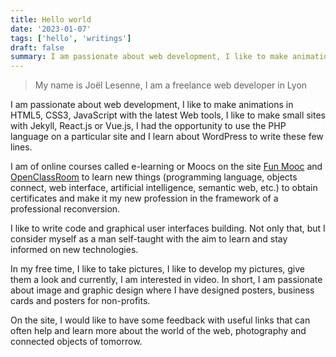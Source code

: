 ```yaml
---
title: Hello world
date: '2023-01-07'
tags: ['hello', 'writings']
draft: false
summary: I am passionate about web development, I like to make animations in HTML5, CSS3, JavaScript with the latest Web tools...
---
```


> My name is Joël Lesenne, I am a freelance web developer in Lyon

I am passionate about web development, I like to make animations in HTML5, CSS3, JavaScript with the latest Web tools, I like to make small sites with Jekyll, React.js or Vue.js, I had the opportunity to use the PHP language on a particular site and I learn about WordPress to write these few lines.

I am of online courses called e-learning or Moocs on the site [Fun Mooc](https://www.fun-mooc.fr/) and [OpenClassRoom](https://openclassrooms.com/)  to learn new things (programming language, objects connect, web interface, artificial intelligence, semantic web, etc.) to obtain certificates and make it my new profession in the framework of a professional reconversion.

I like to write code and graphical user interfaces building. Not only that, but I consider myself as a man self-taught with the aim to learn and stay informed on new technologies.

In my free time, I like to take pictures, I like to develop my pictures, give them a look and currently, I am interested in video. In short, I am passionate about image and graphic design where I have designed posters, business cards and posters for non-profits.

On the site, I would like to have some feedback with useful links that can often help and learn more about the world of the web, photography and connected objects of tomorrow.
